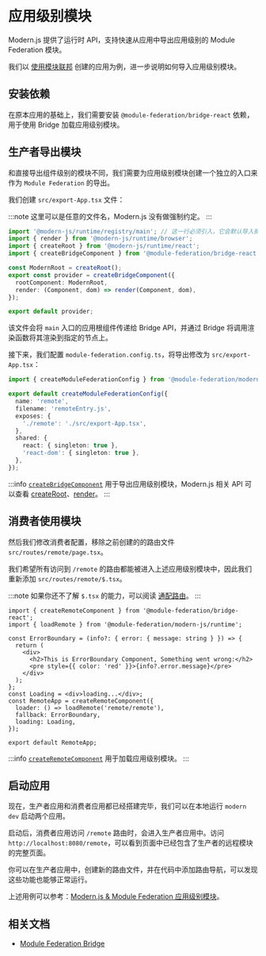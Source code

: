 # 应用级别模块

Modern.js 提供了运行时 API，支持快速从应用中导出应用级别的 Module Federation 模块。

我们以 [使用模块联邦](/guides/topic-detail/module-federation/usage) 创建的应用为例，进一步说明如何导入应用级别模块。

## 安装依赖

在原本应用的基础上，我们需要安装 `@module-federation/bridge-react` 依赖，用于使用 Bridge 加载应用级别模块。


<PackageManagerTabs command="add @module-federation/bridge-react" />

## 生产者导出模块

和直接导出组件级别的模块不同，我们需要为应用级别模块创建一个独立的入口来作为 `Module Federation` 的导出。

我们创建 `src/export-App.tsx` 文件：

:::note
这里可以是任意的文件名，Modern.js 没有做强制约定。
:::

```ts title="src/export-App.tsx"
import '@modern-js/runtime/registry/main'; // 这一行必须引入，它会默认导入微前端运行时依赖
import { render } from '@modern-js/runtime/browser';
import { createRoot } from '@modern-js/runtime/react';
import { createBridgeComponent } from '@module-federation/bridge-react';

const ModernRoot = createRoot();
export const provider = createBridgeComponent({
  rootComponent: ModernRoot,
  render: (Component, dom) => render(Component, dom),
});

export default provider;
```

该文件会将 `main` 入口的应用根组件传递给 Bridge API，并通过 Bridge 将调用渲染函数将其渲染到指定的节点上。

接下来，我们配置 `module-federation.config.ts`，将导出修改为 `src/export-App.tsx`：

```ts title="module-federation.config.ts"
import { createModuleFederationConfig } from '@module-federation/modern-js';

export default createModuleFederationConfig({
  name: 'remote',
  filename: 'remoteEntry.js',
  exposes: {
    './remote': './src/export-App.tsx',
  },
  shared: {
    react: { singleton: true },
    'react-dom': { singleton: true },
  },
});
```

:::info
[`createBridgeComponent`](https://module-federation.io/zh/practice/bridge/react-bridge.html#createbridgecomponent) 用于导出应用级别模块，Modern.js 相关 API 可以查看 [createRoot](/apis/app/runtime/core/create-root)、[render](/apis/app/runtime/core/render)。
:::

## 消费者使用模块

然后我们修改消费者配置，移除之前创建的的路由文件 `src/routes/remote/page.tsx`。

我们希望所有访问到 `/remote` 的路由都能被进入上述应用级别模块中，因此我们重新添加 `src/routes/remote/$.tsx`。

:::note
如果你还不了解 `$.tsx` 的能力，可以阅读 [通配路由](/guides/basic-features/routes.html#通配路由)。
:::

```tsx title="src/routes/remote/$.tsx"
import { createRemoteComponent } from '@module-federation/bridge-react';
import { loadRemote } from '@module-federation/modern-js/runtime';

const ErrorBoundary = (info?: { error: { message: string } }) => {
  return (
    <div>
      <h2>This is ErrorBoundary Component, Something went wrong:</h2>
      <pre style={{ color: 'red' }}>{info?.error.message}</pre>
    </div>
  );
};
const Loading = <div>loading...</div>;
const RemoteApp = createRemoteComponent({
  loader: () => loadRemote('remote/remote'),
  fallback: ErrorBoundary,
  loading: Loading,
});

export default RemoteApp;
```

:::info
[`createRemoteComponent`](https://module-federation.io/zh/practice/bridge/react-bridge.html#createremotecomponent) 用于加载应用级别模块。
:::

## 启动应用

现在，生产者应用和消费者应用都已经搭建完毕，我们可以在本地运行 `modern dev` 启动两个应用。

启动后，消费者应用访问 `/remote` 路由时，会进入生产者应用中。访问 `http://localhost:8080/remote`，可以看到页面中已经包含了生产者的远程模块的完整页面。

你可以在生产者应用中，创建新的路由文件，并在代码中添加路由导航，可以发现这些功能也能够正常运行。

上述用例可以参考：[Modern.js & Module Federation 应用级别模块](https://github.com/web-infra-dev/modern-js-examples/tree/main/examples/module-federation/app-export)。

## 相关文档

- [Module Federation Bridge](https://module-federation.io/zh/practice/bridge/index.html)